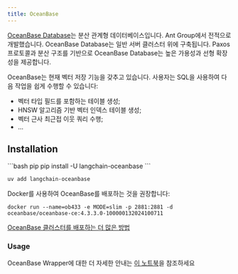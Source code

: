 ```yaml
---
title: OceanBase
---
```


[OceanBase Database](https://github.com/oceanbase/oceanbase)는 분산 관계형 데이터베이스입니다.
Ant Group에서 전적으로 개발했습니다. OceanBase Database는 일반 서버 클러스터 위에 구축됩니다.
Paxos 프로토콜과 분산 구조를 기반으로 OceanBase Database는 높은 가용성과 선형 확장성을 제공합니다.

OceanBase는 현재 벡터 저장 기능을 갖추고 있습니다. 사용자는 SQL을 사용하여 다음 작업을 쉽게 수행할 수 있습니다:

- 벡터 타입 필드를 포함하는 테이블 생성;
- HNSW 알고리즘 기반 벡터 인덱스 테이블 생성;
- 벡터 근사 최근접 이웃 쿼리 수행;
- ...

## Installation

<CodeGroup>
```bash pip
pip install -U langchain-oceanbase
```

```bash uv
uv add langchain-oceanbase
```
</CodeGroup>

Docker를 사용하여 OceanBase를 배포하는 것을 권장합니다:

```shell
docker run --name=ob433 -e MODE=slim -p 2881:2881 -d oceanbase/oceanbase-ce:4.3.3.0-100000132024100711
```

[OceanBase 클러스터를 배포하는 더 많은 방법](https://github.com/oceanbase/oceanbase-doc/blob/V4.3.1/en-US/400.deploy/500.deploy-oceanbase-database-community-edition/100.deployment-overview.md)

### Usage

OceanBase Wrapper에 대한 더 자세한 안내는 [이 노트북](https://github.com/oceanbase/langchain-oceanbase/blob/main/docs/vectorstores.ipynb)을 참조하세요